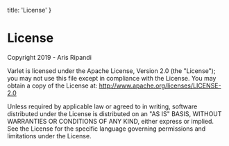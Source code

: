 
  title: 'License'
}

# License

Copyright 2019 - Aris Ripandi

Varlet is licensed under the Apache License, Version 2.0 (the "License"); you may not use this file except in compliance
with the License. You may obtain a copy of the License at: <http://www.apache.org/licenses/LICENSE-2.0>

Unless required by applicable law or agreed to in writing, software distributed under the License is distributed on an
"AS IS" BASIS, WITHOUT WARRANTIES OR CONDITIONS OF ANY KIND, either express or implied. See the License for the specific
language governing permissions and limitations under the License.
